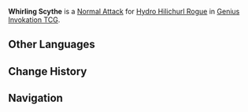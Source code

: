 {{Genius Invokation TCG Skill Infobox
|image      = Whirling Scythe Character Card Skill.png
|type       = Normal Attack
|character  = Hydro Hilichurl Rogue
|matching   = 1
|element    = Hydro
|unaligned  = 2
|effect     = Deals 2 {{Color|Physical DMG}}.
|order      = 1
}}
'''Whirling Scythe''' is a [[Character Card Normal Attack|Normal Attack]] for [[Hydro Hilichurl Rogue (Character Card)|Hydro Hilichurl Rogue]] in [[Genius Invokation TCG]].

==Other Languages==
{{Other Languages
|en       = Whirling Scythe
|zhs      = 镰刀旋斩
|zhs_rm   = 
|zht      = 鐮刀旋斬
|zht_rm   = 
|zh_tl    = 
|ja       = 鎌の回転斬り
|ja_rm    = 
|ja_tl    = 
|ko       = 낫 회전 베기
|ko_tl    = 
|es       = Guadaña giratoria
|es_tl    = Whirling Scythe
|fr       = Faux tourbillonnante
|fr_tl    = Whirling Scythe
|ru       = Вихрь косы
|ru_tl    = Whirl of Scythe
|th       = Whirling Scythe
|vi       = Lưỡi Liềm Vung Xoáy
|vi_tl    = 
|de       = Wirbelsense
|de_tl    = Whirl Scythe
|id       = Whirling Scythe
|pt       = Foice Rodopiante
|pt_tl    = 
|tr       = Döner Orak Vuruşu
|tr_tl    = 
|it       = Falce vorticante
|it_tl    = 
}}

==Change History==
{{Change History|5.0}}

==Navigation==
{{Genius Invokation TCG Skill Navbox|Hydro Hilichurl Rogue}}
